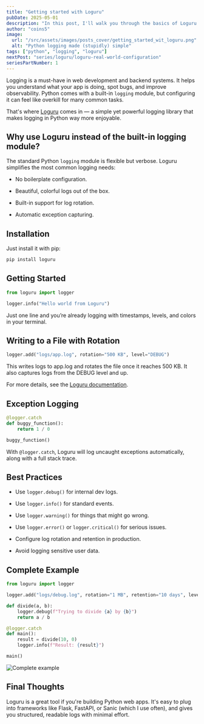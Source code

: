 ```yaml
---
title: "Getting started with Loguru"
pubDate: 2025-05-01
description: "In this post, I'll walk you through the basics of Loguru and how to use it to level up your logging game."
author: "coins5"
image:
  url: "/src/assets/images/posts_cover/getting_started_wit_loguru.png"
  alt: "Python logging made (stupidly) simple"
tags: ["python", "logging", "loguru"]
nextPost: "series/loguru/loguru-real-world-configuration"
seriesPartNumber: 1
---
```



Logging is a must-have in web development and backend systems. It helps you understand what your app is doing, spot bugs, and improve observability. Python comes with a built-in `logging` module, but configuring it can feel like overkill for many common tasks.

That's where [Loguru](https://github.com/Delgan/loguru) comes in — a simple yet powerful logging library that makes logging in Python way more enjoyable.

## Why use Loguru instead of the built-in logging module?

The standard Python `logging` module is flexible but verbose. Loguru simplifies the most common logging needs:

- No boilerplate configuration.

- Beautiful, colorful logs out of the box.

- Built-in support for log rotation.

- Automatic exception capturing.

## Installation

Just install it with pip:

```sh
pip install loguru
```

## Getting Started

```python
from loguru import logger

logger.info("Hello world from Loguru")
```

Just one line and you’re already logging with timestamps, levels, and colors in your terminal.

## Writing to a File with Rotation

```python
logger.add("logs/app.log", rotation="500 KB", level="DEBUG")
```

This writes logs to app.log and rotates the file once it reaches 500 KB. It also captures logs from the DEBUG level and up.

For more details, see the <a href="https://loguru.readthedocs.io/en/stable/overview.html#easier-file-logging-with-rotation-retention-compression" target="_blank" rel="noopener noreferrer">Loguru documentation</a>.

## Exception Logging

```python
@logger.catch
def buggy_function():
    return 1 / 0

buggy_function()
```

With `@logger.catch`, Loguru will log uncaught exceptions automatically, along with a full stack trace.

## Best Practices

- Use `logger.debug()` for internal dev logs.

- Use `logger.info()` for standard events.

- Use `logger.warning()` for things that might go wrong.

- Use `logger.error()` or `logger.critical()` for serious issues.

- Configure log rotation and retention in production.

- Avoid logging sensitive user data.

## Complete Example

```python
from loguru import logger

logger.add("logs/debug.log", rotation="1 MB", retention="10 days", level="DEBUG")

def divide(a, b):
    logger.debug(f"Trying to divide {a} by {b}")
    return a / b

@logger.catch
def main():
    result = divide(10, 0)
    logger.info(f"Result: {result}")

main()
```

<Image
  src={finalExample}
  alt="Complete example"
  decoding="async"
  loading="lazy"
  class="zoomable-image"
/>

## Final Thoughts

Loguru is a great tool if you're building Python web apps. It's easy to plug into frameworks like Flask, FastAPI, or Sanic (which I use often), and gives you structured, readable logs with minimal effort.
